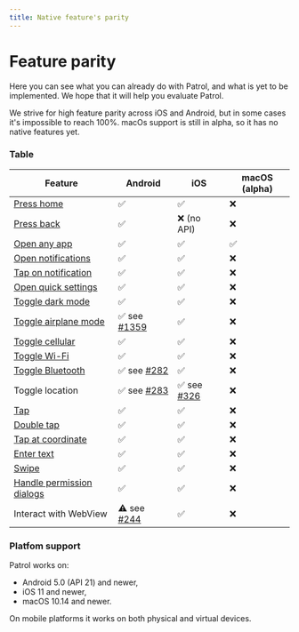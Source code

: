 ```yaml
---
title: Native feature's parity
---
```


# Feature parity

Here you can see what you can already do with Patrol, and what is yet to be
implemented. We hope that it will help you evaluate Patrol.

We strive for high feature parity across iOS and Android, but in some cases it's
impossible to reach 100%. macOs support is still in alpha, so it has no native features yet.

### Table

| **Feature**                 | **Android**    | **iOS**       | **macOS (alpha)** |
| --------------------------- | -------------- | ------------- | ----------------- |
| [Press home]                | ✅             | ✅            | ❌                |
| [Press back]                | ✅             | ❌ (no API)   | ❌                |
| [Open any app]              | ✅             | ✅            | ✅                |
| [Open notifications]        | ✅             | ✅            | ❌                |
| [Tap on notification]       | ✅             | ✅            | ❌                |
| [Open quick settings]       | ✅             | ✅            | ❌                |
| [Toggle dark mode]          | ✅             | ✅            | ❌                |
| [Toggle airplane mode]      | ✅ see [#1359] | ✅            | ❌                |
| [Toggle cellular]           | ✅             | ✅            | ❌                |
| [Toggle Wi-Fi]              | ✅             | ✅            | ❌                |
| [Toggle Bluetooth]          | ✅ see [#282]  | ✅            | ❌                |
| Toggle location             | ✅ see [#283]  | ✅ see [#326] | ❌                |
| [Tap]                       | ✅             | ✅            | ❌                |
| [Double tap]                | ✅             | ✅            | ❌                |
| [Tap at coordinate]         | ✅             | ✅            | ❌                |
| [Enter text]                | ✅             | ✅            | ❌                |
| [Swipe]                     | ✅             | ✅            | ❌                |
| [Handle permission dialogs] | ✅             | ✅            | ❌                |
| Interact with WebView       | ⚠️ see [#244]  | ✅            | ❌                |

### Platfom support

Patrol works on:

- Android 5.0 (API 21) and newer,
- iOS 11 and newer,
- macOS 10.14 and newer.

On mobile platforms it works on both physical and virtual devices.

[#244]: https://github.com/leancodepl/patrol/issues/244
[#282]: https://github.com/leancodepl/patrol/issues/282
[#283]: https://github.com/leancodepl/patrol/issues/283
[#326]: https://github.com/leancodepl/patrol/issues/326
[#1359]: https://github.com/leancodepl/patrol/issues/1359
[press home]: https://pub.dev/documentation/patrol/latest/patrol/NativeAutomator/pressHome.html
[press back]: https://pub.dev/documentation/patrol/latest/patrol/NativeAutomator/pressBack.html
[open any app]: https://pub.dev/documentation/patrol/latest/patrol/NativeAutomator/openApp.html
[open notifications]: https://pub.dev/documentation/patrol/latest/patrol/NativeAutomator/openNotifications.html
[tap on notification]: https://pub.dev/documentation/patrol/latest/patrol/NativeAutomator/tapOnNotificationBySelector.html
[open quick settings]: https://pub.dev/documentation/patrol/latest/patrol/NativeAutomator/openQuickSettings.html
[toggle dark mode]: https://pub.dev/documentation/patrol/latest/patrol/NativeAutomator/enableDarkMode.html
[toggle airplane mode]: https://pub.dev/documentation/patrol/latest/patrol/NativeAutomator/enableAirplaneMode.html
[toggle cellular]: https://pub.dev/documentation/patrol/latest/patrol/NativeAutomator/enableCellular.html
[toggle wi-fi]: https://pub.dev/documentation/patrol/latest/patrol/NativeAutomator/enableWifi.html
[toggle bluetooth]: https://pub.dev/documentation/patrol/latest/patrol/NativeAutomator/enableBluetooth.html
[tap]: https://pub.dev/documentation/patrol/latest/patrol/NativeAutomator/tap.html
[double tap]: https://pub.dev/documentation/patrol/latest/patrol/NativeAutomator/doubleTap.html
[tap at coordinate]: https://pub.dev/documentation/patrol/latest/patrol/NativeAutomator/tapAt.html
[enter text]: https://pub.dev/documentation/patrol/latest/patrol/NativeAutomator/enterText.html
[swipe]: https://pub.dev/documentation/patrol/latest/patrol/NativeAutomator/swipe.html
[handle permission dialogs]: https://pub.dev/documentation/patrol/latest/patrol/NativeAutomator/grantPermissionWhenInUse.html
